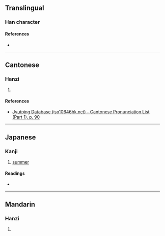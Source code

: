 {{character info/new}}
==Translingual==

===Han character===
{{Han char|rn=35|rad=夊|as=15|sn=18|four=|canj=HCHE|ids=⿳⿴𦥑𦣻八夂(G),⿳⿴𦥑𦣻儿夂(TJ)}}

====References====
* {{Han ref|kx=0245.281|dkj=05744|dj=0486.230|hdz=20872.010|uh=5913|ud=22803}}

----

==Cantonese==

===Hanzi===
{{yue-hanzi|jyut=[[haa6]]|y=ha6}}

# {{defn|lang=yue|sort=夊07}}

====References====
* [http://www.iso10646hk.net/jp/document/download.jsp Jyutping Database (iso10646hk.net) - Cantonese Pronunciation List (Part 1), p. 90]

----

==Japanese==
{{ja-kanji forms|夏|夓}}

===Kanji===
{{ja-kanji|grade=|rs=夊15|shin=夏}}

# [[summer]]

====Readings====
* {{ja-readings|on=[[か]] (ka), [[げ]] (ge)|kun=[[なつ]] (natsu)}}

----

==Mandarin==

===Hanzi===
{{cmn-hanzi|pin=[[xià]] ([[xia4]])|wg=hsia<sup>4</sup>}}

# {{defn|lang=cmn|sort=夊15}}